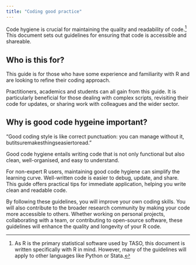 ```yaml
---
title: "Coding good practice"
---
```


Code hygiene is crucial for maintaining the quality and readability of code.[^1] This document sets out guidelines for ensuring that code is accessible and shareable.

[^1]: As R is the primary statistical software used by TASO, this document is written specifically with R in mind. However, many of the guidelines will apply to other languages like Python or Stata.

## Who is this for?

This guide is for those who have some experience and familiarity with R and are looking to refine their coding approach.

Practitioners, academics and students can all gain from this guide. It is particularly beneficial for those dealing with complex scripts, revisiting their code for updates, or sharing work with colleagues and the wider sector.

## Why is good code hygeine important?

::: {.callout-note title="Hadley Wickham on coding style"}
"Good coding style is like correct punctuation: you can manage without it, butitsuremakesthingseasiertoread."
:::

Good code hygiene entails writing code that is not only functional but also clean, well-organised, and easy to understand.

For non-expert R users, maintaining good code hygiene can simplify the learning curve. Well-written code is easier to debug, update, and share. This guide offers practical tips for immediate application, helping you write clean and readable code.

By following these guidelines, you will improve your own coding skills. You will also contribute to the broader research community by making your code more accessible to others. Whether working on personal projects, collaborating with a team, or contributing to open-source software, these guidelines will enhance the quality and longevity of your R code.

